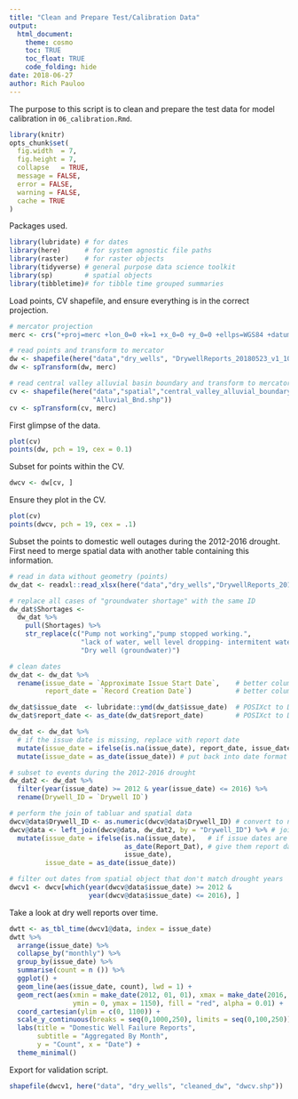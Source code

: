 ```yaml
---
title: "Clean and Prepare Test/Calibration Data"
output: 
  html_document:
    theme: cosmo
    toc: TRUE
    toc_float: TRUE
    code_folding: hide
date: 2018-06-27
author: Rich Pauloo
---
```


The purpose to this script is to clean and prepare the test data for model calibration in `06_calibration.Rmd`.

```r
library(knitr)
opts_chunk$set(
  fig.width  = 7,
  fig.height = 7,
  collapse   = TRUE,
  message = FALSE,
  error = FALSE,
  warning = FALSE,
  cache = TRUE
)
```

Packages used.
```r
library(lubridate) # for dates
library(here)      # for system agnostic file paths
library(raster)    # for raster objects
library(tidyverse) # general purpose data science toolkit
library(sp)        # spatial objects
library(tibbletime)# for tibble time grouped summaries
```


Load points, CV shapefile, and ensure everything is in the correct projection.
```r
# mercator projection
merc <- crs("+proj=merc +lon_0=0 +k=1 +x_0=0 +y_0=0 +ellps=WGS84 +datum=WGS84 +units=m +no_defs")

# read points and transform to mercator
dw <- shapefile(here("data","dry_wells", "DrywellReports_20180523_v1_100thDegPrecision.shp"))
dw <- spTransform(dw, merc)

# read central valley alluvial basin boundary and transform to mercator
cv <- shapefile(here("data","spatial","central_valley_alluvial_boundary",
                     "Alluvial_Bnd.shp"))
cv <- spTransform(cv, merc)
```

First glimpse of the data.
```r
plot(cv)
points(dw, pch = 19, cex = 0.1)
```

Subset for points within the CV.
```r
dwcv <- dw[cv, ]
```

Ensure they plot in the CV.
```r
plot(cv)
points(dwcv, pch = 19, cex = .1)
```

Subset the points to domestic well outages during the 2012-2016 drought. First need to merge spatial data with another table containing this information.
```r
# read in data without geometry (points)
dw_dat <- readxl::read_xlsx(here("data","dry_wells","DrywellReports_20180523_v1_PersonalInfoRedacted.xlsx"))

# replace all cases of "groundwater shortage" with the same ID
dw_dat$Shortages <- 
  dw_dat %>% 
    pull(Shortages) %>% 
    str_replace(c("Pump not working","pump stopped working.",
                  "lack of water, well level dropping- intermitent water production"), 
                  "Dry well (groundwater)")

# clean dates
dw_dat <- dw_dat %>% 
  rename(issue_date = `Approximate Issue Start Date`,    # better column name
         report_date = `Record Creation Date`)           # better column name

dw_dat$issue_date  <- lubridate::ymd(dw_dat$issue_date)  # POSIXct to Date
dw_dat$report_date <- as_date(dw_dat$report_date)        # POSIXct to Date

dw_dat <- dw_dat %>% 
  # if the issue date is missing, replace with report date
  mutate(issue_date = ifelse(is.na(issue_date), report_date, issue_date)) %>% 
  mutate(issue_date = as_date(issue_date)) # put back into date format

# subset to events during the 2012-2016 drought
dw_dat2 <- dw_dat %>% 
  filter(year(issue_date) >= 2012 & year(issue_date) <= 2016) %>% 
  rename(Drywell_ID = `Drywell ID`)

# perform the join of tabluar and spatial data
dwcv@data$Drywell_ID <- as.numeric(dwcv@data$Drywell_ID) # convert to numeric for join
dwcv@data <- left_join(dwcv@data, dw_dat2, by = "Drywell_ID") %>% # join by ID
  mutate(issue_date = ifelse(is.na(issue_date),   # if issue dates are missing
                             as_date(Report_Dat), # give them report dates
                             issue_date), 
         issue_date = as_date(issue_date))  

# filter out dates from spatial object that don't match drought years
dwcv1 <- dwcv[which(year(dwcv@data$issue_date) >= 2012 & 
                    year(dwcv@data$issue_date) <= 2016), ]  
```

Take a look at dry well reports over time. 
```r
dwtt <- as_tbl_time(dwcv1@data, index = issue_date)
dwtt %>% 
  arrange(issue_date) %>% 
  collapse_by("monthly") %>% 
  group_by(issue_date) %>% 
  summarise(count = n ()) %>% 
  ggplot() +
  geom_line(aes(issue_date, count), lwd = 1) +
  geom_rect(aes(xmin = make_date(2012, 01, 01), xmax = make_date(2016, 12, 31),
                ymin = 0, ymax = 1150), fill = "red", alpha = 0.01) +
  coord_cartesian(ylim = c(0, 1100)) +
  scale_y_continuous(breaks = seq(0,1000,250), limits = seq(0,100,250)) +
  labs(title = "Domestic Well Failure Reports",
       subtitle = "Aggregated By Month",
       y = "Count", x = "Date") +
  theme_minimal()
```

Export for validation script.
```r
shapefile(dwcv1, here("data", "dry_wells", "cleaned_dw", "dwcv.shp"))
```

